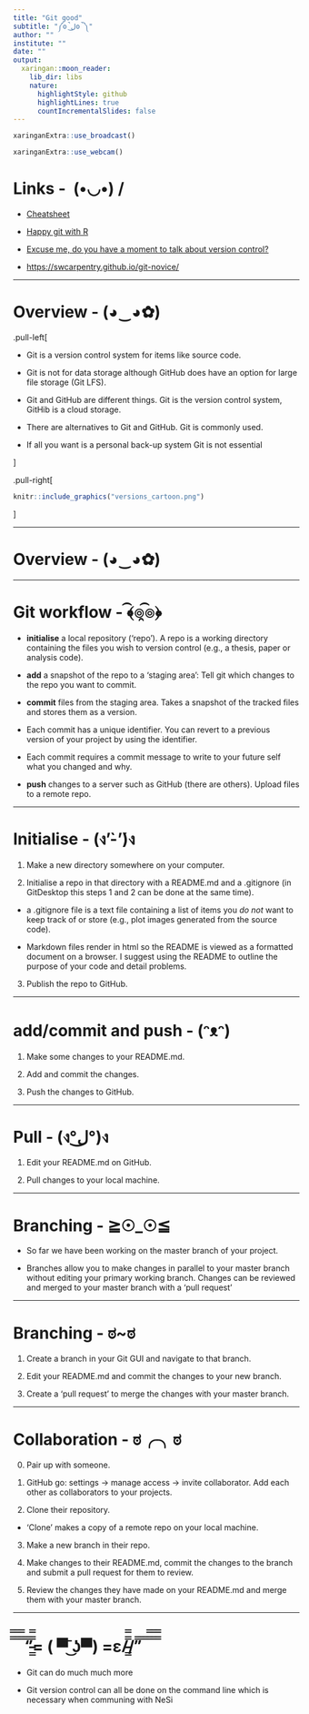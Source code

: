 ```yaml
---
title: "Git good"
subtitle: "༼ʘ̚ل͜ʘ̚༽"
author: ""
institute: ""
date: ""
output:
  xaringan::moon_reader:
    lib_dir: libs
    nature:
      highlightStyle: github
      highlightLines: true
      countIncrementalSlides: false
---
```


```r
xaringanExtra::use_broadcast()
```

```r
xaringanExtra::use_webcam()
```

# Links - \ (•◡•) /


- [Cheatsheet](https://www.atlassian.com/git/tutorials/atlassian-git-cheatsheet)

- [Happy git with R](https://happygitwithr.com/big-picture.html#why-git)

- [Excuse me, do you have a moment to talk about version control?](https://peerj.com/preprints/3159v2/)

- [https://swcarpentry.github.io/git-novice/](Software carpentry (commandline Git))

---

# Overview - (◕‿◕✿)

.pull-left[

- Git is a version control system for items like source code.

- Git is not for data storage although GitHub does have an option for large file storage (Git LFS).

- Git and GitHub are different things. Git is the version control system, GitHib is a cloud storage.

- There are alternatives to Git and GitHub. Git is commonly used.

- If all you want is a personal back-up system Git is not essential

]


.pull-right[
```r
knitr::include_graphics("versions_cartoon.png")
```
]

---

# Overview - (◕‿◕✿)




---

# Git workflow - ﴾͡๏̯͡๏﴿ 


- **initialise** a local repository ('repo'). A repo is a working directory containing the files you wish to version control (e.g., a thesis, paper or analysis code).

- **add** a snapshot of the repo to a 'staging area': Tell git which changes to the repo you want to commit.

- **commit** files from the staging area. Takes a snapshot of the tracked files and stores them as a version. 
 - Each commit has a unique identifier. You can revert to a previous version of your project by using the identifier.
 - Each commit requires a commit message to write to your future self what you changed and why.

 
- **push** changes to a server such as GitHub (there are others). Upload files to a remote repo.



---

# Initialise - (ง'̀-'́)ง

1. Make a new directory somewhere on your computer.

2. Initialise a repo in that directory with a README.md and a .gitignore (in GitDesktop this steps 1 and 2 can be done at the same time).

 - a .gitignore file is a text file containing a list of items you *do not* want to keep track of or store (e.g., plot images generated from the source code).

 - Markdown files render in html so the README is viewed as a formatted document on a browser. I suggest using the README to outline the purpose of your code and detail problems.

3. Publish the repo to GitHub.



---

# add/commit and push - (ᵔᴥᵔ)

1. Make some changes to your README.md.

2. Add and commit the changes.

4. Push the changes to GitHub.


---
 
# Pull - (ง°ل͜°)ง

1. Edit your README.md on GitHub.

2. Pull changes to your local machine.



---

# Branching - ≧☉_☉≦

- So far we have been working on the master branch of your project.

- Branches allow you to make changes in parallel to your master branch without editing your primary working branch. Changes can be reviewed and merged to your master branch with a 'pull request'

---

# Branching - ಠ~ಠ

1. Create a branch in your Git GUI and navigate to that branch.

2. Edit your README.md and commit the changes to your new branch.

3. Create a 'pull request' to merge the changes with your master branch.


---

# Collaboration - ಠ╭╮ಠ

0. Pair up with someone.

1. GitHub go: settings -> manage access -> invite collaborator. Add each other as collaborators to your projects.

2. Clone their repository.

 - 'Clone' makes a copy of a remote repo on your local machine.

3. Make a new branch in their repo.

4. Make changes to their README.md, commit the changes to the branch and submit a pull request for them to review.

5. Review the changes they have made on your README.md and merge them with your master branch.


---

# ̿̿ ̿̿ ̿̿ ̿'̿'\̵͇̿̿\з= ( ▀ ͜͞ʖ▀) =ε/̵͇̿̿/’̿’̿ ̿ ̿̿ ̿̿ ̿̿

- Git can do much much more 

- Git version control can all be done on the command line which is necessary when communing with NeSi






